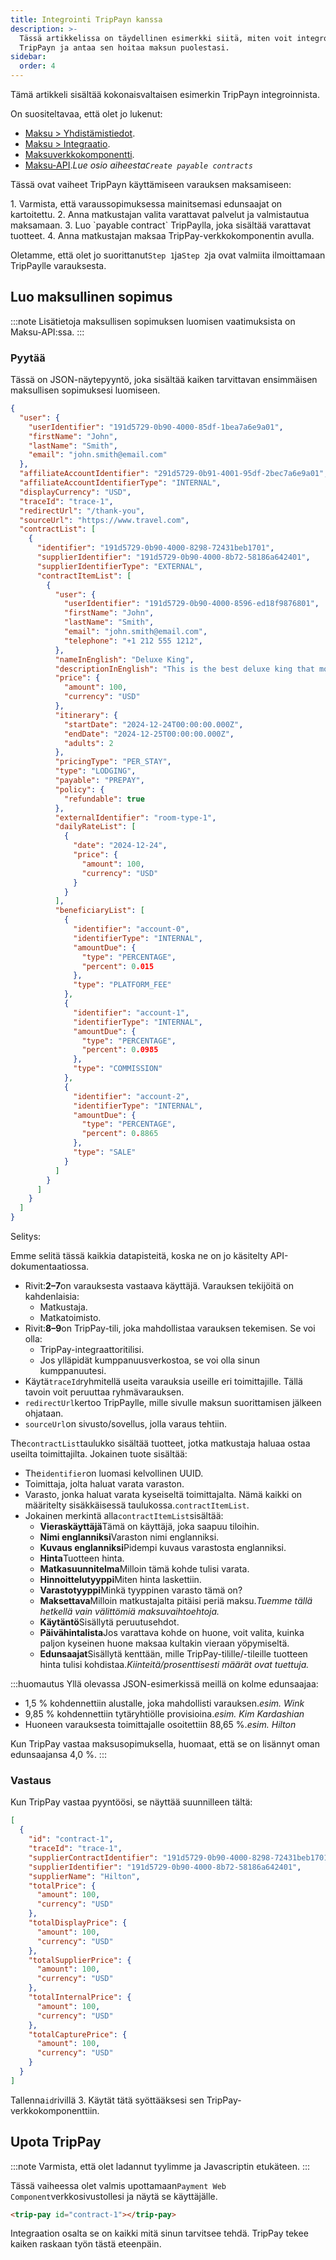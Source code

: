 ```yaml
---
title: Integrointi TripPayn kanssa
description: >-
  Tässä artikkelissa on täydellinen esimerkki siitä, miten voit integroida
  TripPayn ja antaa sen hoitaa maksun puolestasi.
sidebar:
  order: 4
---
```


Tämä artikkeli sisältää kokonaisvaltaisen esimerkin TripPayn integroinnista.

On suositeltavaa, että olet jo lukenut:

* [Maksu > Yhdistämistiedot](/payment/mapping).
* [Maksu > Integraatio](/payment/integration).
* [Maksuverkkokomponentti](/developers/web-components/#payment).
* [Maksu-API](/developers/apis/#payment-api).*Lue osio aiheesta`Create payable contracts`*

Tässä ovat vaiheet TripPayn käyttämiseen varauksen maksamiseen:

<Steps>
  1. Varmista, että varaussopimuksessa mainitsemasi edunsaajat on kartoitettu.
  2. Anna matkustajan valita varattavat palvelut ja valmistautua maksamaan.
  3. Luo `payable contract` TripPaylla, joka sisältää varattavat tuotteet.
  4. Anna matkustajan maksaa TripPay-verkkokomponentin avulla.
</Steps>


Oletamme, että olet jo suorittanut`Step 1`ja`Step 2`ja ovat valmiita ilmoittamaan TripPaylle varauksesta.

## Luo maksullinen sopimus

:::note
Lisätietoja maksullisen sopimuksen luomisen vaatimuksista on Maksu-API:ssa.
:::

### Pyytää

Tässä on JSON-näytepyyntö, joka sisältää kaiken tarvittavan ensimmäisen maksullisen sopimuksesi luomiseen.

```json {3-6, 8-9}
{
  "user": {
    "userIdentifier": "191d5729-0b90-4000-85df-1bea7a6e9a01",
    "firstName": "John",
    "lastName": "Smith",
    "email": "john.smith@email.com"
  },
  "affiliateAccountIdentifier": "291d5729-0b91-4001-95df-2bec7a6e9a01",
  "affiliateAccountIdentifierType": "INTERNAL",
  "displayCurrency": "USD",
  "traceId": "trace-1",
  "redirectUrl": "/thank-you",
  "sourceUrl": "https://www.travel.com",
  "contractList": [
    {
      "identifier": "191d5729-0b90-4000-8298-72431beb1701",
      "supplierIdentifier": "191d5729-0b90-4000-8b72-58186a642401",
      "supplierIdentifierType": "EXTERNAL",
      "contractItemList": [
        {
          "user": {
            "userIdentifier": "191d5729-0b90-4000-8596-ed18f9876801",
            "firstName": "John",
            "lastName": "Smith",
            "email": "john.smith@email.com",
            "telephone": "+1 212 555 1212",
          },
          "nameInEnglish": "Deluxe King",
          "descriptionInEnglish": "This is the best deluxe king that money can buy.",
          "price": {
            "amount": 100,
            "currency": "USD"
          },
          "itinerary": {
            "startDate": "2024-12-24T00:00:00.000Z",
            "endDate": "2024-12-25T00:00:00.000Z",
            "adults": 2
          },
          "pricingType": "PER_STAY",
          "type": "LODGING",
          "payable": "PREPAY",
          "policy": {
            "refundable": true
          },
          "externalIdentifier": "room-type-1",
          "dailyRateList": [
            {
              "date": "2024-12-24",
              "price": {
                "amount": 100,
                "currency": "USD"
              }
            }
          ],
          "beneficiaryList": [
            {
              "identifier": "account-0",
              "identifierType": "INTERNAL",
              "amountDue": {
                "type": "PERCENTAGE",
                "percent": 0.015
              },
              "type": "PLATFORM_FEE"
            },
            {
              "identifier": "account-1",
              "identifierType": "INTERNAL",
              "amountDue": {
                "type": "PERCENTAGE",
                "percent": 0.0985
              },
              "type": "COMMISSION"
            },
            {
              "identifier": "account-2",
              "identifierType": "INTERNAL",
              "amountDue": {
                "type": "PERCENTAGE",
                "percent": 0.8865
              },
              "type": "SALE"
            }
          ]
        }
      ]
    }
  ]
}
```

Selitys:

Emme selitä tässä kaikkia datapisteitä, koska ne on jo käsitelty API-dokumentaatiossa.

* Rivit:**2–7**on varauksesta vastaava käyttäjä. Varauksen tekijöitä on kahdenlaisia:
  * Matkustaja.
  * Matkatoimisto.
* Rivit:**8–9**on TripPay-tili, joka mahdollistaa varauksen tekemisen. Se voi olla:
  * TripPay-integraattoritilisi.
  * Jos ylläpidät kumppanuusverkostoa, se voi olla sinun kumppanuutesi.
* Käytä`traceId`ryhmitellä useita varauksia useille eri toimittajille. Tällä tavoin voit peruuttaa ryhmävarauksen.
* `redirectUrl`kertoo TripPaylle, mille sivulle maksun suorittamisen jälkeen ohjataan.
* `sourceUrl`on sivusto/sovellus, jolla varaus tehtiin.

The`contractList`taulukko sisältää tuotteet, jotka matkustaja haluaa ostaa useilta toimittajilta. Jokainen tuote sisältää:

* The`identifier`on luomasi kelvollinen UUID.
* Toimittaja, jolta haluat varata varaston.
* Varasto, jonka haluat varata kyseiseltä toimittajalta. Nämä kaikki on määritelty sisäkkäisessä taulukossa.`contractItemList`.
* Jokainen merkintä alla`contractItemList`sisältää:
  * **Vieraskäyttäjä**Tämä on käyttäjä, joka saapuu tiloihin.
  * **Nimi englanniksi**Varaston nimi englanniksi.
  * **Kuvaus englanniksi**Pidempi kuvaus varastosta englanniksi.
  * **Hinta**Tuotteen hinta.
  * **Matkasuunnitelma**Milloin tämä kohde tulisi varata.
  * **Hinnoittelutyyppi**Miten hinta laskettiin.
  * **Varastotyyppi**Minkä tyyppinen varasto tämä on?
  * **Maksettava**Milloin matkustajalta pitäisi periä maksu.*Tuemme tällä hetkellä vain välittömiä maksuvaihtoehtoja.*
  * **Käytäntö**Sisällytä peruutusehdot.
  * **Päivähintalista**Jos varattava kohde on huone, voit valita, kuinka paljon kyseinen huone maksaa kultakin vieraan yöpymiseltä.
  * **Edunsaajat**Sisällytä kenttään, mille TripPay-tilille/-tileille tuotteen hinta tulisi kohdistaa.*Kiinteitä/prosenttisesti määrät ovat tuettuja.*

:::huomautus
Yllä olevassa JSON-esimerkissä meillä on kolme edunsaajaa:

* 1,5 % kohdennettiin alustalle, joka mahdollisti varauksen.*esim. Wink*
* 9,85 % kohdennettiin tytäryhtiölle provisioina.*esim. Kim Kardashian*
* Huoneen varauksesta toimittajalle osoitettiin 88,65 %.*esim. Hilton*

Kun TripPay vastaa maksusopimuksella, huomaat, että se on lisännyt oman edunsaajansa 4,0 %.
:::

### Vastaus

Kun TripPay vastaa pyyntöösi, se näyttää suunnilleen tältä:

```json {3}
[
  {
    "id": "contract-1",
    "traceId": "trace-1",
    "supplierContractIdentifier": "191d5729-0b90-4000-8298-72431beb1701",
    "supplierIdentifier": "191d5729-0b90-4000-8b72-58186a642401",
    "supplierName": "Hilton",
    "totalPrice": {
      "amount": 100,
      "currency": "USD"
    },
    "totalDisplayPrice": {
      "amount": 100,
      "currency": "USD"
    },
    "totalSupplierPrice": {
      "amount": 100,
      "currency": "USD"
    },
    "totalInternalPrice": {
      "amount": 100,
      "currency": "USD"
    },
    "totalCapturePrice": {
      "amount": 100,
      "currency": "USD"
    }
  }
]
```

Tallenna`id`rivillä 3. Käytät tätä syöttääksesi sen TripPay-verkkokomponenttiin.

## Upota TripPay

:::note
Varmista, että olet ladannut tyylimme ja Javascriptin etukäteen.
:::

Tässä vaiheessa olet valmis upottamaan`Payment Web Component`verkkosivustollesi ja näytä se käyttäjälle.

```html
<trip-pay id="contract-1"></trip-pay>
```

Integraation osalta se on kaikki mitä sinun tarvitsee tehdä. TripPay tekee kaiken raskaan työn tästä eteenpäin.

